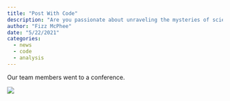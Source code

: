 ```yaml
---
title: "Post With Code"
description: "Are you passionate about unraveling the mysteries of science? Eager to explore the frontiers of machine learning, delve into the complexities of amyloids, or pioneer advancements in antimicrobial peptides (AMPs)? Look no further!"
author: "Fizz McPhee"
date: "5/22/2021"
categories:
  - news
  - code
  - analysis
---
```



Our team members went to a conference.

![](../fig/conference/ml4ngp.jpeg)
